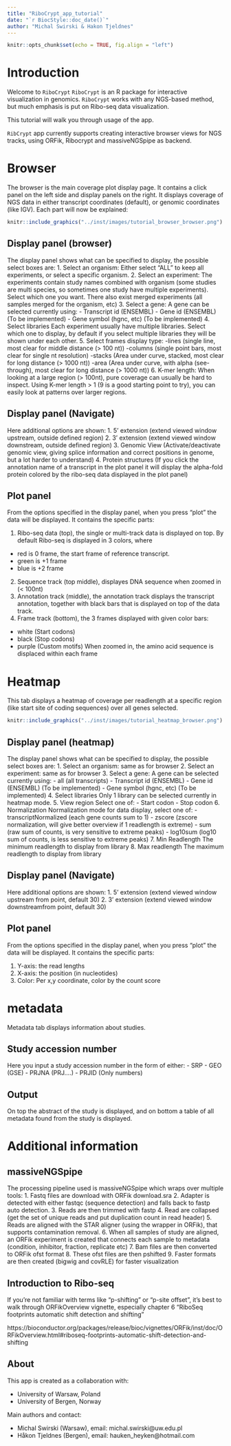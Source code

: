 ```yaml
---
title: "RiboCrypt_app_tutorial"
date: "`r BiocStyle::doc_date()`"
author: "Michal Swirski & Hakon Tjeldnes"
---
```



```r
knitr::opts_chunk$set(echo = TRUE, fig.align = "left")
```

# Introduction

Welcome to `RiboCrypt` 
`RiboCrypt` is an R package for interactive visualization in genomics. `RiboCrypt` works with any NGS-based method, but much emphasis is put on Ribo-seq data visualization. 

This tutorial will walk you through usage of the app. 

`RibCrypt` app currently supports creating interactive browser views for NGS tracks, using
ORFik, Ribocrypt and massiveNGSpipe as backend.


# Browser
The browser is the main coverage plot display page. 
It contains a click panel on the left side and display panels on the right.
It displays coverage of NGS data in either transcript coordinates (default),
or genomic coordinates (like IGV).
Each part will now be explained:

```r
knitr::include_graphics("../inst/images/tutorial_browser_browser.png")
```

## Display panel (browser)
The display panel shows what can be specified to display, the possible
select boxes are:
1. Select an organism: Either select "ALL" to keep all experiments, or select a specific organism.
2. Select an experiment: The experiments contain study names combined with organism (some studies
are multi species, so sometimes one study have multiple experiments). 
Select which one you want. There also exist merged experiments 
(all samples merged for the organism, etc)
3. Select a gene: A gene can be selected currently using:
 - Transcript id (ENSEMBL)
 - Gene id (ENSEMBL) (To be implemented)
 - Gene symbol (hgnc, etc) (To be implemented)
4. Select libraries
Each experiment usually have multiple libraries. Select which one
to display, by default if you select multiple libraries they will be shown
under each other.
5. Select frames display type: 
  -lines (single line, most clear for middle distance (> 100 nt))
  -columns (single point bars, most clear for single nt resolution)
  -stacks (Area under curve, stacked, most clear for long distance (> 1000 nt))
  -area (Area under curve, with alpha (see-through), most clear for long distance (> 1000 nt))
6. K-mer length:
When looking at a large region (> 100nt), pure coverage can usually be hard to inspect.
Using K-mer length > 1 (9 is a good starting point to try), you can easily look at
patterns over larger regions. 

## Display panel (Navigate)
Here additional options are shown:
1. 5' extension (extend viewed window upstream, outside defined region)
2. 3' extension (extend viewed window downstream, outside defined region)
3. Genomic View (Activate/deactivate genomic view, giving splice information and
correct positions in genome, but a lot harder to understand)
4. Protein structures (If you click the annotation name of a transcript
in the plot panel it will display the alpha-fold protein colored by the ribo-seq data displayed
in the plot panel)

## Plot panel
From the options specified in the display panel, when you press "plot" the data will be displayed.
It contains the specific parts:

1. Ribo-seq data (top), the single or multi-track data is displayed on top. By default
Ribo-seq is displayed in 3 colors, where 
 - red is 0 frame, the start frame of reference transcript.
 - green is +1 frame
 - blue is +2 frame 
2. Sequence track (top middle), displayes DNA sequence when zoomed in (< 100nt)
3. Annotation track (middle), the annotation track displays the transcript annotation, together
with black bars that is displayed on top of the data track.
4. Frame track (bottom), the 3 frames displayed with given color bars:
 - white  (Start codons)
 - black  (Stop codons)
 - purple (Custom motifs)
 When zoomed in, the amino acid sequence is displaced within each frame


# Heatmap

This tab displays a heatmap of coverage per readlength at a specific
region (like start site of coding sequences) over all genes selected. 

```r
knitr::include_graphics("../inst/images/tutorial_heatmap_browser.png")
```

## Display panel (heatmap)
The display panel shows what can be specified to display, the possible
select boxes are:
1. Select an organism: same as for browser
2. Select an experiment: same as for browser
3. Select a gene: A gene can be selected currently using:
 - all (all transcripts)
 - Transcript id (ENSEMBL)
 - Gene id (ENSEMBL) (To be implemented)
 - Gene symbol (hgnc, etc) (To be implemented)
4. Select libraries
Only 1 library can be selected currently in heatmap mode.
5. View region
Select one of:
 - Start codon
 - Stop codon
6. Normalization
Normalization mode for data display, select one of:
 - transcriptNormalized (each gene counts sum to 1)
 - zscore (zscore normalization, will give better overview if 1 readlength
 is extreme)
 - sum (raw sum of counts, is very sensitive to extreme peaks)
 - log10sum (log10 sum of counts, is less sensitive to extreme peaks)
7. Min Readlength
 The minimum readlength to display from library
8. Max readlength 
 The maximum readlength to display from library

## Display panel (Navigate)
Here additional options are shown:
1. 5' extension (extend viewed window upstream from point, default 30)
2. 3' extension (extend viewed window downstreamfrom point, default 30)

## Plot panel
From the options specified in the display panel, when you press "plot" the data will be displayed.
It contains the specific parts:

1. Y-axis: the read lengths
2. X-axis: the position (in nucleotides)
3. Color: Per x,y coordinate, color by the count score

# metadata

Metadata tab displays information about studies.

## Study accession number
 Here you input a study accession number in the form of either:
 - SRP
 - GEO (GSE)
 - PRJNA (PRJ....)
 - PRJID (Only numbers)

## Output
On top the abstract of the study is displayed, and on bottom a table
of all metadata found from the study is displayed.

# Additional information

## massiveNGSpipe

The processing pipeline used is massiveNGSpipe which wraps over multiple tools:
1.  Fastq files are download with ORFik download.sra
2.  Adapter is detected with either fastqc (sequence detection) and falls
    back to fastp auto detection. 
3.  Reads are then trimmed with fastp
4.  Read are collapsed (get the set of unique reads and put duplication count in read header)
5. Reads are aligned with the STAR aligner (using the wrapper in ORFik), that supports
contamination removal. 
6. When all samples of study are aligned, an ORFik experiment is created that
connects each sample to metadata (condition, inhibitor, fraction, replicate etc)
7. Bam files are then converted to ORFik ofst format
8. These ofst files are then pshifted
9. Faster formats are then created (bigwig and covRLE) for faster visualization

## Introduction to Ribo-seq

If you're not familiar with terms like "p-shifting" or "p-site offset", it's best to walk through ORFikOverview vignette, especially chapter 6 "RiboSeq footprints automatic shift detection and shifting"

https://bioconductor.org/packages/release/bioc/vignettes/ORFik/inst/doc/ORFikOverview.html#riboseq-footprints-automatic-shift-detection-and-shifting

## About

This app is created as a collaboration with:

- University of Warsaw, Poland
- University of Bergen, Norway

Main authors and contact:

- Michal Swirski (Warsaw), email: michal.swirski@uw.edu.pl
- Håkon Tjeldnes (Bergen), email: hauken_heyken@hotmail.com

